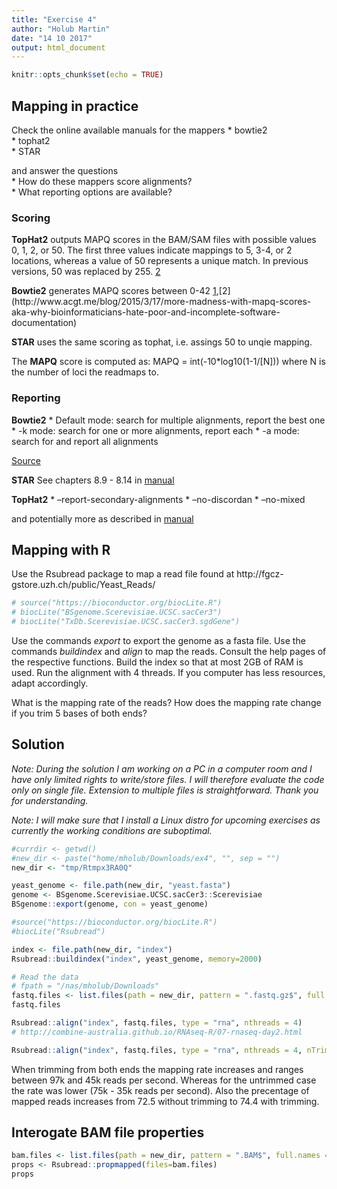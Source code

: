 ```yaml
---
title: "Exercise 4"
author: "Holub Martin"
date: "14 10 2017"
output: html_document
---
```


```r
knitr::opts_chunk$set(echo = TRUE)
```


## Mapping in practice

Check the online available manuals for the mappers
* bowtie2  
* tophat2  
* STAR  

and answer the questions  
* How do these mappers score alignments?  
* What reporting options are available?  

### Scoring

**TopHat2** outputs MAPQ scores in the BAM/SAM files with possible values 0, 1, 2, or 50. The first three values indicate mappings to 5, 3-4, or 2 locations, whereas a value of 50 represents a unique match. In previous versions, 50 was replaced by 255. [2](http://www.acgt.me/blog/2015/3/17/more-madness-with-mapq-scores-aka-why-bioinformaticians-hate-poor-and-incomplete-software-documentation)

**Bowtie2** generates MAPQ scores between 0-42 [1](https://sequencing.qcfail.com/articles/mapq-values-are-really-useful-but-their-implementation-is-a-mess/),[2] (http://www.acgt.me/blog/2015/3/17/more-madness-with-mapq-scores-aka-why-bioinformaticians-hate-poor-and-incomplete-software-documentation)

**STAR** uses the same scoring as tophat, i.e. assings 50 to unqie mapping.

The **MAPQ** score is computed as: 
MAPQ = int(-10*log10(1-1/[N]))
where N is the number of loci the readmaps to.

### Reporting

**Bowtie2**
* Default mode: search for multiple alignments, report the best one
* -k mode: search for one or more alignments, report each
* -a mode: search for and report all alignments

[Source](http://bowtie-bio.sourceforge.net/bowtie2/manual.shtml#reporting)

**STAR**
See chapters 8.9 - 8.14 in [manual](http://labshare.cshl.edu/shares/gingeraslab/www-data/dobin/STAR/STAR.posix/doc/STARmanual.pdf)

**TopHat2**
* --report-secondary-alignments
* --no-discordan
* --no-mixed

and potentially more as described in [manual](https://ccb.jhu.edu/software/tophat/manual.shtml)

## Mapping with R

Use the Rsubread package to map a read file found at http://fgcz-gstore.uzh.ch/public/Yeast_Reads/


```r
# source("https://bioconductor.org/biocLite.R")
# biocLite("BSgenome.Scerevisiae.UCSC.sacCer3")
# biocLite("TxDb.Scerevisiae.UCSC.sacCer3.sgdGene")
```

Use the commands *export* to export the genome as a fasta file. Use the commands *buildindex* and *align* to map the reads. Consult the help pages of the respective functions. Build the index so that at most 2GB of RAM is used. Run the alignment with 4 threads. If you computer has less resources, adapt accordingly.

What is the mapping rate of the reads? How does the mapping rate change if you trim 5 bases of both ends?

## Solution

_Note: During the solution I am working on a PC in a computer room and I have only limited rights to write/store files. I will therefore evaluate the code only on single file. Extension to multiple files is straightforward. Thank you for understanding._

_Note: I will make sure that I install a Linux distro for upcoming exercises as currently the working conditions are suboptimal._

```r
#currdir <- getwd()
#new_dir <- paste("home/mholub/Downloads/ex4", "", sep = "")
new_dir <- "tmp/Rtmpx3RA0Q"
```

```r
yeast_genome <- file.path(new_dir, "yeast.fasta")
genome <- BSgenome.Scerevisiae.UCSC.sacCer3::Scerevisiae
BSgenome::export(genome, con = yeast_genome)
```

```r
#source("https://bioconductor.org/biocLite.R")
#biocLite("Rsubread")
```

```r
index <- file.path(new_dir, "index")
Rsubread::buildindex("index", yeast_genome, memory=2000)
```

```r
# Read the data
# fpath = "/nas/mholub/Downloads"
fastq.files <- list.files(path = new_dir, pattern = ".fastq.gz$", full.names = TRUE)
fastq.files
```

```r
Rsubread::align("index", fastq.files, type = "rna", nthreads = 4)
# http://combine-australia.github.io/RNAseq-R/07-rnaseq-day2.html
```

```r
Rsubread::align("index", fastq.files, type = "rna", nthreads = 4, nTrim3 = 5, nTrim5 = 5)
```

When trimming from both ends the mapping rate increases and ranges between 97k and 45k reads per second. Whereas for the untrimmed case the rate was lower (75k - 35k reads per second). Also the precentage of mapped reads increases from 72.5 without trimming to 74.4 with trimming.

## Interogate BAM file properties

```r
bam.files <- list.files(path = new_dir, pattern = ".BAM$", full.names = TRUE)
props <- Rsubread::propmapped(files=bam.files)
props
```